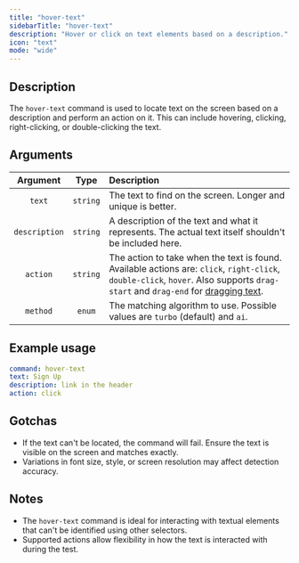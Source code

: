 ```yaml
---
title: "hover-text"
sidebarTitle: "hover-text"
description: "Hover or click on text elements based on a description."
icon: "text"
mode: "wide"
---
```



<Replay />
<Example />

## Description

The `hover-text` command is used to locate text on the screen based on a description and perform an action on it. This can include hovering, clicking, right-clicking, or double-clicking the text.

## Arguments

|   Argument    |   Type   | Description                                                                                                                                                                                                                 |
| :-----------: | :------: | :-------------------------------------------------------------------------------------------------------------------------------------------------------------------------------------------------------------------------- |
|    `text`     | `string` | The text to find on the screen. Longer and unique is better.                                                                                                                                                                |
| `description` | `string` | A description of the text and what it represents. The actual text itself shouldn't be included here.                                                                                                                        |
|   `action`    | `string` | The action to take when the text is found. Available actions are: `click`, `right-click`, `double-click`, `hover`. Also supports `drag-start` and `drag-end` for [dragging text](/commands/hover-image#drag-functionality). |
|   `method`    |  `enum`  | The matching algorithm to use. Possible values are `turbo` (default) and `ai`.                                                                                                                                              |

## Example usage

```yaml
command: hover-text
text: Sign Up
description: link in the header
action: click
```

## Gotchas

- If the text can't be located, the command will fail. Ensure the text is visible on the screen and matches exactly.
- Variations in font size, style, or screen resolution may affect detection accuracy.

## Notes

- The `hover-text` command is ideal for interacting with textual elements that can't be identified using other selectors.
- Supported actions allow flexibility in how the text is interacted with during the test.
